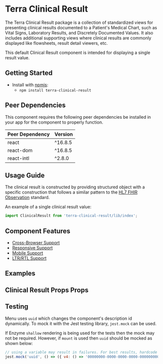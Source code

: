 


<Badge />

# Terra Clinical Result

The Terra Clinical Result package is a collection of standardized views for presenting clinical results documented to a Patient's Medical Chart,
such as Vital Signs, Laboratory Results, and Discretely Documented Values. It also includes additional supporting views where clinical results
are commonly displayed like flowsheets, result detail viewers, etc.

This default Clinical Result component is intended for displaying a single result value.

## Getting Started

- Install with [npmjs](https://www.npmjs.com):
  - `npm install terra-clinical-result`

<!-- AUTO-GENERATED-CONTENT:START Peer Dependencies -->
## Peer Dependencies

This component requires the following peer dependencies be installed in your app for the component to properly function.

| Peer Dependency | Version |
|-|-|
| react | ^16.8.5 |
| react-dom | ^16.8.5 |
| react-intl | ^2.8.0 |

<!-- AUTO-GENERATED-CONTENT:END -->

## Usage Guide
The clinical result is constructed by providing structured object with a specific construction that follows a similar pattern to the [HL7 FHIR Observation](https://www.hl7.org/fhir/observation.html) standard.

An example of a single clinical result value:
```jsx
import ClinicalResult from 'terra-clinical-result/lib/index';
```

## Component Features

* [Cross-Browser Support](https://engineering.cerner.com/terra-ui/about/terra-ui/component-standards#cross-browser-support)
* [Responsive Support](https://engineering.cerner.com/terra-ui/about/terra-ui/component-standards#responsive-support)
* [Mobile Support](https://engineering.cerner.com/terra-ui/about/terra-ui/component-standards#mobile-support)
* [LTR/RTL Support](https://engineering.cerner.com/terra-ui/about/terra-ui/component-standards#ltr--rtl)

## Examples
<DefaultResult title="Default Clinical Result" />
<DecoratedResult title="Modifiied Clinical Result with Comments" />
<UnverifiedResult title="Unverified Clinical Result with Hide Unit of Measure" />
<ExtraDisplaysResult title="Clinical Result with additional displays" />
<InterpretationResults title="Clinical Results with Intrepretation" />
<SizeChangeResult title="Changing the Clinical Result Size" />
<TruncatedResult title="Truncated Clinical Result" />
<KnownNoData title="Display for 'Known No Result'" />
<KnownError title="Clinical Result Known Error" />
<AccidentalError title="Clinical Result Accidental Error" />
<StatusEnteredInError title="Clinical Result Status Entered In Error" />

## Clinical Result Props Props
<ClinicalResultsProps />


## Testing

Menu uses `uuid` which changes the component's description id dynamically. To mock it with the Jest testing library, `jest.mock` can be used.

If Enzyme `shallow` rendering is being used for the tests then the mock may not be required. However, if `mount` is used then `uuid` should be mocked as shown below:

```js
// using a variable may result in failures. For best results, hardcode the mock return value.
jest.mock('uuid', () => ({ v4: () => '00000000-0000-0000-0000-000000000000' }));
